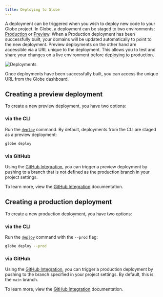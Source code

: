 ```yaml
---
title: Deploying to Globe
---
```


A deployment can be triggered when you wish to deploy new code to your Globe project. In Globe, a deployment can be staged to two environments; [Production](/deployments#creating-a-production-deployment) or [Preview](/deployments#creating-a-preview-deployment).
When a Production deployment has been successfully built, your domains will be updated automatically to point to the new deployment. Preview deployments on the other hand are accessible
via a URL unique to the deployment. This allows you to test and share your changes on a live environment before deploying to production.

![Deployments](/assets/deployments.png)

Once deployments have been successfully built, you can access the unique URL from the Globe dashboard.

## Creating a preview deployment

To create a new preview deployment, you have two options:

### via the CLI

Run the [`deploy`](/cli/commands/deploy) command. By default, deployments from the CLI are staged as a preview deployment:

```bash
globe deploy
```

### via GitHub

Using the [GitHub Integration](/deployments/github-integration), you can trigger a preview deployment by pushing to a branch that
is not defined as the production branch in your project settings.

To learn more, view the [GitHub Integration](/deployments/github-integration) documentation.

## Creating a production deployment

To create a new production deployment, you have two options:

### via the CLI

Run the [`deploy`](/cli/commands/deploy) command with the `--prod` flag:

```bash
globe deploy --prod
```

### via GitHub

Using the [GitHub Integration](/deployments/github-integration), you can trigger a production deployment by pushing to the branch
specified in your project settings. By default, this is the `main` branch.

To learn more, view the [GitHub Integration](/deployments/github-integration) documentation.
